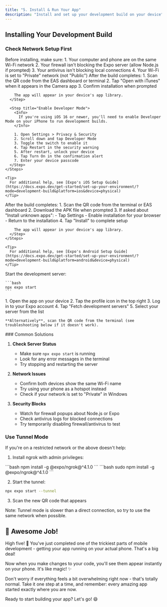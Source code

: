 ```yaml
---
title: "5. Install & Run Your App"
description: "Install and set up your development build on your device"
---
```


## Installing Your Development Build

### Check Network Setup First

<Info>
Before installing, make sure:
1. Your computer and phone are on the same Wi-Fi network
2. Your firewall isn't blocking the Expo server (allow Node.js if prompted)
3. Your antivirus isn't blocking local connections
4. Your Wi-Fi is set to "Private" network (not "Public")
</Info>

<Tabs>
  <Tab title="iOS">
    <Steps>
      <Step title="Install the App">
        After the build completes:
        1. Scan the QR code from the EAS dashboard or terminal
        2. Tap "Open with iTunes" when it appears in the Camera app
        3. Confirm installation when prompted
            
        The app will appear in your device's app library.
      </Step>

      <Step title="Enable Developer Mode">
        <Info>
          If you're using iOS 16 or newer, you'll need to enable Developer Mode on your iPhone to run development builds.
        </Info>

        1. Open Settings > Privacy & Security
        2. Scroll down and tap Developer Mode
        3. Toggle the switch to enable it
        4. Tap Restart in the security warning
        5. After restart, unlock your device
        6. Tap Turn On in the confirmation alert
        7. Enter your device passcode
      </Step>
    </Steps>

    <Tip>
      For additional help, see [Expo's iOS Setup Guide](https://docs.expo.dev/get-started/set-up-your-environment/?mode=development-build&platform=ios&device=physical)
    </Tip>
  </Tab>

  <Tab title="Android">
    <Steps>
      <Step title="Install the App">
        After the build completes:
        1. Scan the QR code from the terminal or EAS dashboard
        2. Download the APK file when prompted
        3. If asked about "Install unknown apps":
           - Tap Settings
           - Enable installation for your browser
           - Return to the installation
        4. Tap "Install" to complete setup
            
        The app will appear in your device's app library.
      </Step>
    </Steps>

    <Tip>
      For additional help, see [Expo's Android Setup Guide](https://docs.expo.dev/get-started/set-up-your-environment/?mode=development-build&platform=android&device=physical)
    </Tip>
  </Tab>
</Tabs>

<Steps>
  <Step title="Start the Server">
    Start the development server:

    ```bash
    npx expo start
    ```
  </Step>

  <Step title="Connect Your Device">
    1. Open the app on your device
    2. Tap the profile icon in the top right
    3. Log in to your Expo account
    4. Tap "Fetch development servers"
    5. Select your server from the list

    **Alternatively**, scan the QR code from the terminal (see troubleshooting below if it doesn't work).
  </Step>
</Steps>

<Accordion title="App Not Connecting?">
  ### Common Solutions

  1. **Check Server Status**
     - Make sure `npx expo start` is running
     - Look for any error messages in the terminal
     - Try stopping and restarting the server

  2. **Network Issues**
     - Confirm both devices show the same Wi-Fi name
     - Try using your phone as a hotspot instead
     - Check if your network is set to "Private" in Windows

  3. **Security Blocks**
     - Watch for firewall popups about Node.js or Expo
     - Check antivirus logs for blocked connections
     - Try temporarily disabling firewall/antivirus to test

  ### Use Tunnel Mode
  If you're on a restricted network or the above doesn't help:

  1. Install ngrok with admin privileges:
  <Tabs>
    <Tab title="Windows">
      ```bash
      npm install -g @expo/ngrok@^4.1.0
      ```
    </Tab>
    <Tab title="macOS">
      ```bash
      sudo npm install -g @expo/ngrok@^4.1.0
      ```
    </Tab>
  </Tabs>

  2. Start the tunnel:
  ```bash
  npx expo start --tunnel
  ```

  3. Scan the new QR code that appears

  <Info>
    Note: Tunnel mode is slower than a direct connection, so try to use the same network when possible.
  </Info>
</Accordion>

## 🚀 Awesome Job!

High five! 👏 You've just completed one of the trickiest parts of mobile development - getting your app running on your actual phone. That's a big deal!

Now when you make changes to your code, you'll see them appear instantly on your phone. It's like magic! ✨

Don't worry if everything feels a bit overwhelming right now - that's totally normal. Take it one step at a time, and remember: every amazing app started exactly where you are now.

Ready to start building your app? Let's go! 😄

